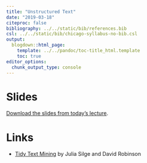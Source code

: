```yaml
---
title: "Unstructured Text"
date: "2019-03-18"
citeproc: false
bibliography: ../../static/bib/references.bib
csl: ../../static/bib/chicago-syllabus-no-bib.csl
output:
  blogdown::html_page:
    template: ../../pandoc/toc-title_html.template
    toc: true
editor_options: 
  chunk_output_type: console
---
```


# Slides

[Download the slides from today's lecture]().

# Links

* [Tidy Text Mining](https://www.tidytextmining.com/) by Julia Silge and David Robinson
